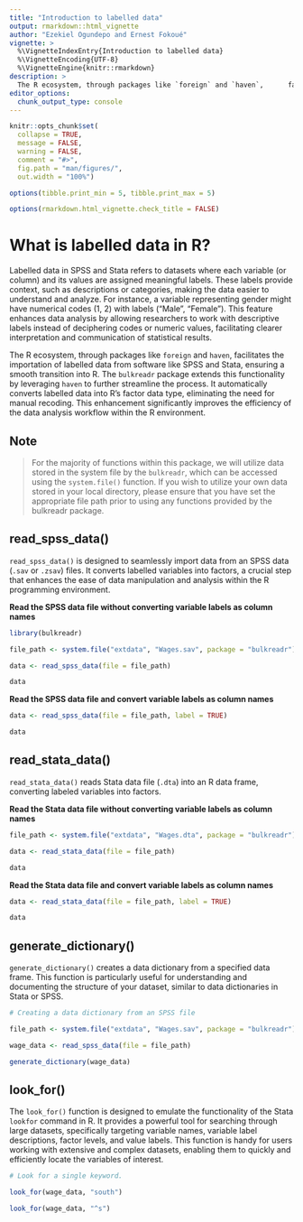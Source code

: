 ---
title: "Introduction to labelled data"
output: rmarkdown::html_vignette
author: "Ezekiel Ogundepo and Ernest Fokoué"
vignette: >
  %\VignetteIndexEntry{Introduction to labelled data}
  %\VignetteEncoding{UTF-8}
  %\VignetteEngine{knitr::rmarkdown}
description: >
  The R ecosystem, through packages like `foreign` and `haven`,      facilitates the importation of labelled data from software like    SPSS and Stata, ensuring a smooth transition into R. This vignette introduces you to other functions in bulkreadr, such as `read_spss_data()`, which extends this functionality by leveraging `haven` to streamline the process further.
editor_options: 
  chunk_output_type: console
---

```{r setup, include = FALSE}
knitr::opts_chunk$set(
  collapse = TRUE,
  message = FALSE, 
  warning = FALSE,
  comment = "#>",
  fig.path = "man/figures/",
  out.width = "100%")

options(tibble.print_min = 5, tibble.print_max = 5)

options(rmarkdown.html_vignette.check_title = FALSE)
```

# What is labelled data in R?

Labelled data in SPSS and Stata refers to datasets where each variable (or column) and its values are assigned meaningful labels. These labels provide context, such as descriptions or categories, making the data easier to understand and analyze. For instance, a variable representing gender might have numerical codes (1, 2) with labels ("Male", "Female"). This feature enhances data analysis by allowing researchers to work with descriptive labels instead of deciphering codes or numeric values, facilitating clearer interpretation and communication of statistical results.

The R ecosystem, through packages like `foreign` and `haven`, facilitates the importation of labelled data from software like SPSS and Stata, ensuring a smooth transition into R. The `bulkreadr` package extends this functionality by leveraging `haven` to further streamline the process. It automatically converts labelled data into R's factor data type, eliminating the need for manual recoding. This enhancement significantly improves the efficiency of the data analysis workflow within the R environment.


## Note

> For the majority of functions within this package, we will utilize data stored in the system file by the `bulkreadr`, which can be accessed using the `system.file()` function. If you wish to utilize your own data stored in your local directory, please ensure that you have set the appropriate file path prior to using any functions provided by the bulkreadr package.

## read_spss_data() 

`read_spss_data()` is designed to seamlessly import data from an SPSS data (`.sav` or `.zsav`) files. It converts labelled variables into factors, a crucial step that enhances the ease of data manipulation and analysis within the R programming environment.

**Read the SPSS data file without converting variable labels as column names**

```{r spssdata1}

library(bulkreadr)

file_path <- system.file("extdata", "Wages.sav", package = "bulkreadr")

data <- read_spss_data(file = file_path)

data

```


**Read the SPSS data file and convert variable labels as column names**

```{r spssdata2}

data <- read_spss_data(file = file_path, label = TRUE)

data

```


## read_stata_data() 

`read_stata_data()` reads Stata data file (`.dta`) into an R data frame, converting labeled variables into factors.

**Read the Stata data file without converting variable labels as column names**

```{r statadata1}

file_path <- system.file("extdata", "Wages.dta", package = "bulkreadr")

data <- read_stata_data(file = file_path)

data

```

**Read the Stata data file and convert variable labels as column names**

```{r statadata2}

data <- read_stata_data(file = file_path, label = TRUE)

data

```


## generate_dictionary()

`generate_dictionary()` creates a data dictionary from a specified data frame. This function is particularly useful for understanding and documenting the structure of your dataset, similar to data dictionaries in Stata or SPSS.

```{r}

# Creating a data dictionary from an SPSS file

file_path <- system.file("extdata", "Wages.sav", package = "bulkreadr")

wage_data <- read_spss_data(file = file_path)

generate_dictionary(wage_data)
```


## look_for()

The `look_for()` function is designed to emulate the functionality of the Stata `lookfor` command in R. It provides a powerful tool for searching through large datasets, specifically targeting variable names, variable label descriptions, factor levels, and value labels. This function is handy for users working with extensive and complex datasets, enabling them to quickly and efficiently locate the variables of interest.


```{r}

# Look for a single keyword.

look_for(wage_data, "south")

look_for(wage_data, "^s")
```



